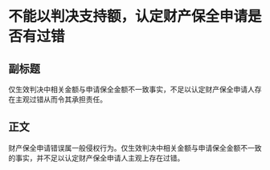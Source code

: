 # 不能以判决支持额，认定财产保全申请是否有过错
## 副标题
仅生效判决中相关金额与申请保全金额不一致事实，不足以认定财产保全申请人存在主观过错从而令其承担责任。
## 正文
财产保全申请错误属一般侵权行为。仅生效判决中相关金额与申请保全金额不一致的事实，并不足以认定财产保全申请人主观上存在过错。
